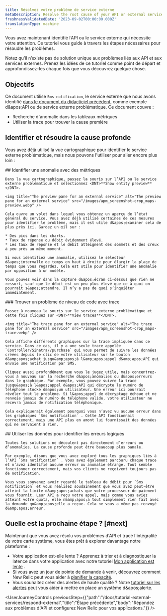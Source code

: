 ```yaml
---
title: Résolvez votre problème de service externe
metaDescription: Resolve the root cause of your API or external service problems
freshnessValidatedDate: '2023-09-02T00:00:00.000Z'
translationType: machine
---
```


Vous avez maintenant identifié l’API ou le service externe qui nécessite votre attention. Ce tutoriel vous guide à travers les étapes nécessaires pour résoudre les problèmes.

Notez qu’il n’existe pas de solution unique aux problèmes liés aux API et aux services externes. Prenez les idées de ce tutoriel comme point de départ et approfondissez-les chaque fois que vous découvrez quelque chose.

## Objectifs

Ce document utilise `Sms notification`, le service externe que nous avons identifié [dans le document du didacticiel précédent](/docs/tutorial-external-services/respond-external), comme exemple d&amp;apos;API ou de service externe problématique. Ce document couvre :

* Recherche d&apos;anomalie dans les tableaux métriques
* Utiliser la trace pour trouver la cause première

## Identifier et résoudre la cause profonde

Vous avez déjà utilisé la vue cartographique pour identifier le service externe problématique, mais nous pouvons l&apos;utiliser pour aller encore plus loin :

<Steps>
  <Step>
    ## Identifier une anomalie avec des métriques

    Dans la vue cartographique, passez la souris sur l’API ou le service externe problématique et sélectionnez <DNT>**Show entity preview**</DNT>.

    <img title="The preview pane for an external service" alt="The preview pane for an external service" src="/images/apm_screenshot-crop_maps-preview.webp" />

    Cela ouvre un volet dans lequel vous obtenez un aperçu de l’état général du service. Vous avez déjà utilisé certaines de ces mesures pour identifier le problème, mais il est utile d&apos;examiner cela de plus près ici. Gardez un œil sur :

    * Des pics dans les charts.
    * Taux de réponse ou débit évidemment élevé.
    * Les taux de réponse et le débit atteignent des sommets et des creux à peu près au même moment.

    Si vous identifiez une anomalie, utilisez le sélecteur d&apos;intervalle de temps en haut à droite pour élargir la plage de temps que vous regardez. Cela est utile pour identifier une anomalie par opposition à un modèle.

    Vous pouvez voir dans la capture d&apos;écran ci-dessus que rien ne ressort, sauf que le débit est un peu plus élevé que ce à quoi on pourrait s&apos;attendre. Il n’y a pas de quoi s’inquiéter immédiatement.
  </Step>

  <Step>
    ### Trouver un problème de niveau de code avec trace

    Passez à nouveau la souris sur le service externe problématique et cette fois cliquez sur <DNT>**View traces**</DNT>.

    <img title="The trace pane for an external service" alt="The trace pane for an external service" src="/images/apm_screenshot-crop_maps-trace.webp" />

    Cela affiche différents graphiques sur la trace impliquée dans ce service. Dans ce cas, il y a une seule trace appelée `Controller/Sinatra//purchase` qui vous permet de suivre les données créées depuis le clic de votre utilisateur sur le bouton d&amp;apos;achat jusqu&amp;apos;à l&amp;apos;appel d&amp;apos;API qui envoie une notification par SMS.

    Cliquez aussi profondément que vous le jugez utile, mais concentrez-vous à nouveau sur la recherche d&apos;anomalies ou d&apos;erreurs dans le graphique. Par exemple, vous pouvez suivre la trace jusqu&apos;à l&apos;appel d&apos;API qui décrypte le numéro de téléphone stocké d&apos;un utilisateur. Une erreur ici pourrait révéler tout le problème. Si l&apos;appel de décryptage échoue et ne renvoie jamais de numéro de téléphone valide, votre utilisateur ne recevra jamais de notification téléphonique.

    Cela expliquerait également pourquoi vous n’avez vu aucune erreur dans les graphiques `Sms notification` . Cette API fonctionnait correctement, mais une API plus en amont lui fournissait des données qui ne servaient à rien.
  </Step>

  <Step>
    ## Utiliser les données pour identifier les erreurs logiques

    Toutes les solutions ne découlent pas directement d’erreurs ou d’anomalies. La cause profonde peut être beaucoup plus banale.

    Par exemple, disons que vous avez exploré tous les graphiques liés à l’API `Sms notification` . Vous avez également parcouru chaque trace et n’avez identifié aucune erreur ou anomalie étrange. Tout semble fonctionner correctement, mais vos clients ne reçoivent toujours pas de notification.

    Vous vous souvenez avoir regardé le tableau de débit pour `Sms notification` et vous réalisez soudainement que vous avez peut-être atteint la limite d&amp;apos;achats que votre processeur de paiement vous fournit. Leur API a reçu votre appel, mais comme vous aviez atteint votre quota, elle n&amp;apos;a tout simplement rien fait avec la demande qu&amp;apos;elle a reçue. Cela ne vous a même pas renvoyé d&amp;apos;erreur.
  </Step>
</Steps>

## Quelle est la prochaine étape ? [#next]

Maintenant que vous avez résolu vos problèmes d&apos;API et tracé l&apos;intégralité de votre carte système, vous êtes prêt à explorer davantage notre plateforme :

* Votre application est-elle lente ? Apprenez à trier et à diagnostiquer la latence dans votre application avec notre tutoriel [Mon application est lente](/docs/tutorial-app-slow/root-causes) .
* Si vous avez un jour de pointe de demande à venir, découvrez comment New Relic peut vous aider à [planifier la capacité](/docs/tutorial-peak-demand/get-started).
* Vous souhaitez créer des alertes de haute qualité ? Notre [tutoriel sur les alertes](/docs/tutorial-create-alerts/create-new-relic-alerts/) peut vous aider à mettre en place un système d&amp;apos;alerte.

<UserJourneyControls previousStep={{"path":"/docs/tutorial-external-services/respond-external","title":"Étape précédente","body":"Répondez aux problèmes d'API et configurez New Relic pour vos applications."}} />